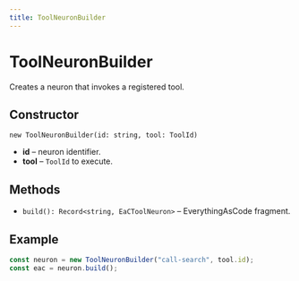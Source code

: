 ```yaml
---
title: ToolNeuronBuilder
---
```


# ToolNeuronBuilder

Creates a neuron that invokes a registered tool.

## Constructor

`new ToolNeuronBuilder(id: string, tool: ToolId)`

- **id** – neuron identifier.
- **tool** – `ToolId` to execute.

## Methods

- `build(): Record<string, EaCToolNeuron>` – EverythingAsCode fragment.

## Example

```ts
const neuron = new ToolNeuronBuilder("call-search", tool.id);
const eac = neuron.build();
```
